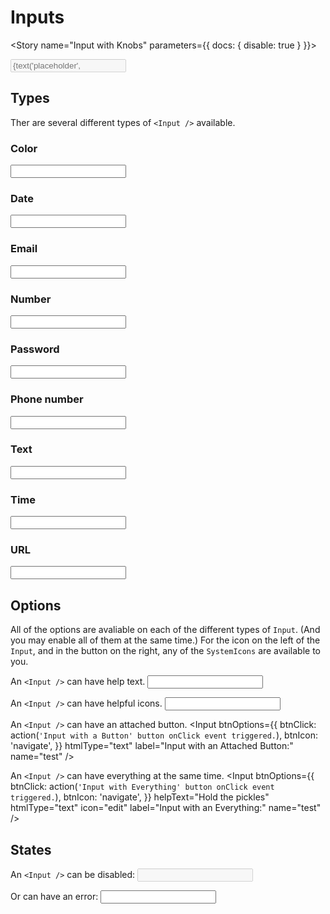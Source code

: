 

<Meta component={Input} title="Components/Molecules/Form Controls/Input" />

# Inputs
<Description of={Input} />
<ArgsTable of={Input} />

<Story name="Input with Knobs" parameters={{ docs: { disable: true } }}>
  <form id="inputWithKnobForm">
    <Input
      btnOptions={{
        btnClick: action('`Input with Knobs` button onClick event triggered.'),
        btnIcon: text('btnIcon', 'navigate', 'Button Options'),
      }}
      className={text('className', '', 'Input Options')}
      disabled={boolean('disabled', false, 'Input Options')}
      errorMsg={text('errorMsg', '', 'Input Options')}
      formId={text('formId', 'inputWithKnobsForm', 'Input Options')}
      handleChange={action('`Input with Knobs` onChange event triggered.')}
      helpText={text('helpText', 'This is useful or helpful information.', 'Input Options')}
      htmlType={select('htmlType', TYPES, 'text', 'Input Options')}
      icon={text('icon', '', 'Input Options')}
      initialValue={text('initialValue', '','Input Options')}
      label={text('label', 'Input with Knobs', 'Input Options')}
      name={text('name', 'inputWithKnobs', 'Input Options')}
      placeholder={text('placeholder', 'Please fill this in.', 'Input Options')}
    />
  </form>
</Story>

## Types
Ther are several different types of `<Input />` available.

### Color
<Canvas>
  <Story name="Color">
    <Input
      htmlType="color"
      label="Choose a color:"
      name="color"
    />
  </Story>
</Canvas>

### Date
<Canvas>
  <Story name="Date">
    <Input
      htmlType="date"
      label="What is your birthday?"
      name="date"
    />
  </Story>
</Canvas>

### Email
<Canvas>
  <Story name="Email">
    <Input
      htmlType="email"
      label="What is your email address:"
      name="email"
    />
  </Story>
</Canvas>

### Number
<Canvas>
  <Story name="Number">
    <Input
      htmlType="number"
      label="How many cats do you have?"
      name="number"
    />
  </Story>
</Canvas>

### Password
<Canvas>
  <Story name="Password">
    <Input
      htmlType="password"
      label="Choose a secure password:"
      name="password"
    />
  </Story>
</Canvas>

### Phone number
<Canvas>
  <Story name="Telephone Number">
    <Input
      htmlType="tel"
      label="What is your phone number?"
      name="tel"
    />
  </Story>
</Canvas>

### Text
<Canvas>
  <Story name="Text (Default)">
    <Input
      htmlType="text"
      label="What city where you born in?"
      name="text"
    />
  </Story>
</Canvas>

### Time
<Canvas>
  <Story name="Time">
    <Input
      htmlType="time"
      label="What time is it?"
      name="time"
    />
  </Story>
</Canvas>

### URL
<Canvas>
  <Story name="Url">
    <Input
      htmlType="url"
      label="What is your business' website?"
      name="url"
    />
  </Story>
</Canvas>

## Options
All of the options are avaliable on each of the different types of `Input`. (And you may enable all of them at the same time.) For the icon on the left of the `Input`, and in the button on the right, any of the `SystemIcons` are available to you.

An `<Input />` can have help text.
<Canvas>
  <Story name="with Help Text">
    <Input
      helpText="I am helpful text."
      htmlType="text"
      label="Input with Help Text:"
      name="withHelpText"
    />
  </Story>
</Canvas>

An `<Input />` can have helpful icons.
<Canvas>
  <Story name="with an Icon">
    <Input
      htmlType="text"
      icon="edit"
      label="Input with an Icon:"
      name="withIcon"
    />
  </Story>
</Canvas>

An `<Input />` can have an attached button.
<Canvas>
  <Story name="with a Button">
    <Input
      btnOptions={{
        btnClick: action(`'Input with a Button' button onClick event triggered.`),
        btnIcon: 'navigate',
      }}
      htmlType="text"
      label="Input with an Attached Button:"
      name="test"
    />
  </Story>
</Canvas>

An `<Input />` can have everything at the same time.
<Canvas>
  <Story name="with Everything">
    <Input
      btnOptions={{
        btnClick: action(`'Input with Everything' button onClick event triggered.`),
        btnIcon: 'navigate',
      }}
      helpText="Hold the pickles"
      htmlType="text"
      icon="edit"
      label="Input with an Everything:"
      name="test"
    />
  </Story>
</Canvas>

## States
An `<Input />` can be disabled:
<Canvas>
  <Story name="Disabled">
    <Input
      disabled
      label="Fill me in, I dare you:"
      name="disabledTextInput"
    />
  </Story>
</Canvas>

Or can have an error:
<Canvas>
  <Story name="Error">
      <Input
        errorMsg="You were wrong."
        label="Try NOT to be wrong:"
        name="errorTextInput"
      />
  </Story>
</Canvas>
